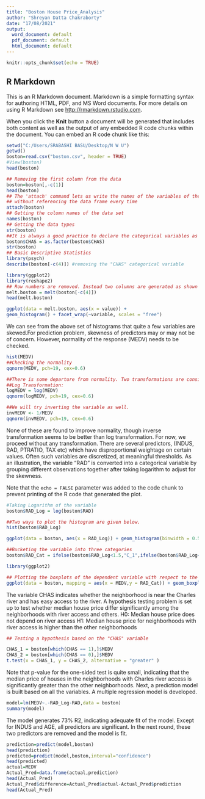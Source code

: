 ---
title: "Boston House Price_Analysis"
author: "Shreyan Datta Chakraborty"
date: "17/08/2021"
output:
  word_document: default
  pdf_document: default
  html_document: default
---

```{r setup, include=FALSE}
knitr::opts_chunk$set(echo = TRUE)
```

## R Markdown

This is an R Markdown document. Markdown is a simple formatting syntax for authoring HTML, PDF, and MS Word documents. For more details on using R Markdown see <http://rmarkdown.rstudio.com>.

When you click the **Knit** button a document will be generated that includes both content as well as the output of any embedded R code chunks within the document. You can embed an R code chunk like this:

```{r Setting the Working Directory and reading the csv file}
setwd("C:/Users/SRABASHI BASU/Desktop/N W U")
getwd()
boston=read.csv("boston.csv", header = TRUE)
#View(boston)
head(boston)
```



```{r Data Set Manipulation, echo=FALSE}
## Removing the first column from the data
boston=boston[,-c(1)]
head(boston)
## The 'attach' command lets us write the names of the variables of the dataframe
## without referencing the data frame every time
attach(boston)
## Getting the column names of the data set
names(boston)
## Getting the data types
str(boston)
##It is always a good practice to declare the categorical variables as factors, so that later there is no confusion regarding data type.
boston$CHAS = as.factor(boston$CHAS)
str(boston)
## Basic Descriptive Statistics
library(psych)
describe(boston[-c(4)]) #removing the "CHAS" categorical variable
```

```{r}

library(ggplot2)
library(reshape2)
## Row numbers are removed. Instead two columns are generated as shown below. This is useful if there are many variables for which any task needs to be done repetitively
melt.boston = melt(boston[-c(4)])
head(melt.boston)

ggplot(data = melt.boston, aes(x = value)) + 
geom_histogram() + facet_wrap(~variable, scales = "free")

```


We can see from the above set of histograms that quite a few variables are skewed.For prediction problem, skewness of predictors may or may not be of concern. However, normality of the response (MEDV) needs to be checked.

```{r}

hist(MEDV)
##Checking the normality
qqnorm(MEDV, pch=19, cex=0.6)

```

```{r}
##There is some departure from normality. Two transformations are considered.
##Log Transformation:
logMEDV = log(MEDV)
qqnorm(logMEDV, pch=19, cex=0.6)

```

```{r}

##We will try inverting the variable as well.
invMEDV <- 1/MEDV
qqnorm(invMEDV, pch=19, cex=0.6)


```
None of these are found to improve normality, though inverse transformation seems to be better than log transformation. 
For now, we proceed without any transformation.
There are several predictors, (INDUS, RAD, PTRATIO, TAX etc)  which have disproportional weightage on certain values. Often such variables are discretized, at meaningful thresholds. As an illustration, the variable “RAD” is converted into a categorical variable by grouping different observations together after taking logarithm to adjust for the skewness.



Note that the `echo = FALSE` parameter was added to the code chunk to prevent printing of the R code that generated the plot.

```{r}
#Taking Logarithm of the variable
boston$RAD_Log = log(boston$RAD)

##Two ways to plot the histogram are given below.
hist(boston$RAD_Log)

ggplot(data = boston, aes(x = RAD_Log)) + geom_histogram(binwidth = 0.5, boundary=0,color="white",size=2 ) 
```



```{r}
##Bucketing the variable into three categories
boston$RAD_Cat = ifelse(boston$RAD_Log<1.5,"C_1",ifelse(boston$RAD_Log<3 & boston$RAD_Log>1.5,"C_2",ifelse(boston$RAD_Log>3,"C_3",0)))
```


```{r}
library(ggplot2)

## Plotting the boxplots of the dependent variable with respect to the newly created categories
ggplot(data = boston, mapping = aes(x = MEDV,y = RAD_Cat)) + geom_boxplot()


```

The variable CHAS indicates whether the neighborhood is near the Charles river and has easy access to the river. A hypothesis testing problem is set up to test whether median house price differ significantly among the neighborhoods with river access and others. 
H0: Median house price does not depend on river access
H1: Median house price for neighborhoods with river access is higher than the other neighborhoods



```{r}
## Testing a hypothesis based on the "CHAS" variable

CHAS_1 = boston[which(CHAS == 1),]$MEDV
CHAS_2 = boston[which(CHAS == 0),]$MEDV
t.test(x = CHAS_1, y = CHAS_2, alternative = "greater" )

```
Note that p-value for the one-sided test is quite small, indicating that the median price of houses in the neighborhoods with Charles river access is significantly greater than the other neighborhoods.
Next, a prediction model is built based on all the variables. A multiple regression model is developed.



```{r}
model=lm(MEDV~.-RAD_Log-RAD,data = boston)
summary(model)

```

The model generates 73% R2, indicating adequate fit of the model. Except for INDUS and AGE, all predictors are significant. In the next round, these two predictors are removed and the model is fit. 


```{r}

prediction=predict(model,boston)
head(prediction)
predicted=predict(model,boston,interval="confidence")
head(predicted)
actual=MEDV
Actual_Pred=data.frame(actual,prediction)
head(Actual_Pred)
Actual_Pred$difference=Actual_Pred$actual-Actual_Pred$prediction
head(Actual_Pred)


```








